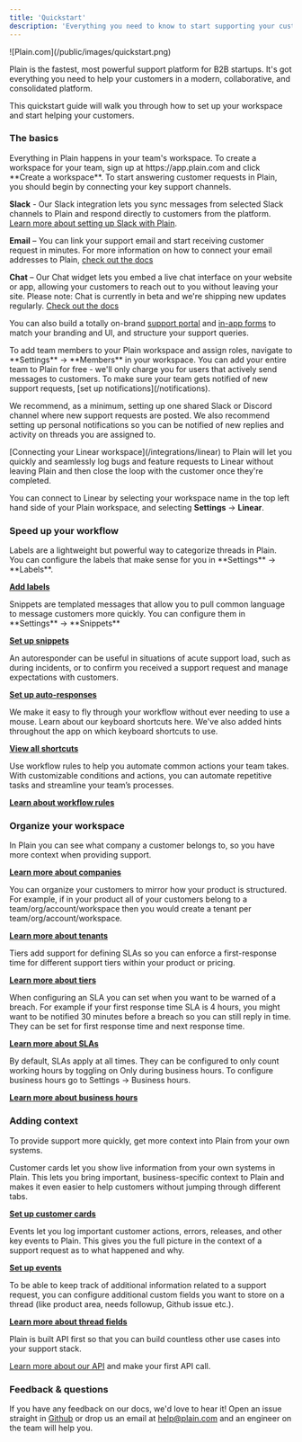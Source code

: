 ```yaml
---
title: 'Quickstart'
description: 'Everything you need to know to start supporting your customers with Plain.'
---
```


<Frame>![Plain.com](/public/images/quickstart.png)</Frame>

Plain is the fastest, most powerful support platform for B2B startups. It's got everything you need to help your customers in a modern, collaborative, and consolidated platform.

This quickstart guide will walk you through how to set up your workspace and start helping your customers.

### The basics

<AccordionGroup>

<Accordion title="Create a workspace" icon="seedling">
Everything in Plain happens in your team's workspace. To create a workspace for your team, sign up at https://app.plain.com and click **Create a workspace**.

</Accordion>

<Accordion title="Set up your channels" icon="comments">
To start answering customer requests in Plain, you should begin by connecting your key support channels.

**Slack** - Our Slack integration lets you sync messages from selected Slack channels to Plain and respond directly to customers from the platform. [Learn more about setting up Slack with Plain](/slack).

**Email** – You can link your support email and start receiving customer request in minutes. For more information on how to connect your email addresses to Plain, [check out the docs](/email/)

**Chat** – Our Chat widget lets you embed a live chat interface on your website or app, allowing your customers to reach out to you without leaving your site. Please note: Chat is currently in beta and we're shipping new updates regularly. [Check out the docs](/chat)

You can also build a totally on-brand [support portal](/headless-support-portal/) and [in-app forms](/contact-forms/) to match your branding and UI, and structure your support queries.

</Accordion>

<Accordion title="Invite your team members" icon="user-plus">
  To add team members to your Plain workspace and assign roles, navigate to **Settings** →
  **Members** in your workspace. You can add your entire team to Plain for free - we'll only charge
  you for users that actively send messages to customers.
</Accordion>

<Accordion title="Set up notifications" icon="bell">
To make sure your team gets notified of new support requests, [set up notifications](/notifications).

We recommend, as a minimum, setting up one shared Slack or Discord channel where new support requests are posted. We also recommend setting up personal notifications so you can be notified of new replies and activity on threads you are assigned to.

</Accordion>

<Accordion title="Connect your Linear workspace" icon="link">
[Connecting your Linear workspace](/integrations/linear) to Plain will let you quickly and seamlessly log bugs and feature requests to Linear without leaving Plain and then close the loop with the customer once they're completed.

You can connect to Linear by selecting your workspace name in the top left hand side of your Plain workspace, and selecting **Settings** → **Linear**.

</Accordion>

</AccordionGroup>

### Speed up your workflow

<AccordionGroup>

<Accordion title="Add labels" icon="tag">
 Labels are a lightweight but powerful way to categorize threads in Plain. You can configure the labels that make sense for you in **Settings** → **Labels**.

[**Add labels**](/labels/)

</Accordion>

<Accordion title="Set up snippets" icon="feather">
 Snippets are templated messages that allow you to pull common language to message customers more
 quickly. You can configure them in **Settings** → **Snippets**

[**Set up snippets**](/snippets/)

</Accordion>

<Accordion title="Add auto-responders" icon="reply">
 An autoresponder can be useful in situations of acute support load, such as during incidents, or to confirm you received a support request and manage expectations with customers.

[**Set up auto-responses**](/auto-responses/)

</Accordion>

<Accordion title="Learn keyboard shortcuts" icon="keyboard">
 We make it easy to fly through your workflow without ever needing to use a mouse. Learn about our
 keyboard shortcuts here. We've also added hints throughout the app on which keyboard shortcuts to
 use.

[**View all shortcuts**](/shortcuts/)

</Accordion>

<Accordion title="Set up workflow rules" icon="computer">
 Use workflow rules to help you automate common actions your team takes. With customizable conditions and actions, you can automate repetitive tasks and streamline your team’s processes.

[**Learn about workflow rules**](/workflow-rules/)

</Accordion>

</AccordionGroup>

### Organize your workspace

<AccordionGroup>

<Accordion title="Companies" icon="building">
 In Plain you can see what company a customer belongs to, so you have more context when providing support.

[**Learn more about companies**](/company-support/)

</Accordion>

<Accordion title="Tenants" icon="house">
 You can organize your customers to mirror how your product is structured. For example, if in your product all of your customers belong to a team/org/account/workspace then you would create a tenant per team/org/account/workspace.

[**Learn more about tenants**](/tenant-support/)

</Accordion>

<Accordion title="Tiers" icon="sort">
 Tiers add support for defining SLAs so you can enforce a first-response time for different support tiers within your product or pricing.

[**Learn more about tiers**](/data-model/)

</Accordion>

<Accordion title="SLAs" icon="clock">
 When configuring an SLA you can set when you want to be warned of a breach. For example if your first response time SLA is 4 hours, you might want to be notified 30 minutes before a breach so you can still reply in time. They can be set for first response time and next response time.

[**Learn more about SLAs**](/tiers#slas/)

</Accordion>

<Accordion title="Business Hours" icon="keyboard">
 By default, SLAs apply at all times. They can be configured to only count working hours by toggling on Only during business hours. To configure business hours go to Settings → Business hours.

[**Learn more about business hours**](/tiers#business-hours/)

</Accordion>

</AccordionGroup>

### Adding context

To provide support more quickly, get more context into Plain from your own systems.

<AccordionGroup>
<Accordion title="Add customer cards" icon="address-card">
Customer cards let you show live information from your own systems in Plain. This lets you bring important, business-specific context to Plain and makes it even easier to help customers without jumping through different tabs.

[**Set up customer cards**](/customer-cards/)

</Accordion>

<Accordion title="Log key events" icon="code">
Events let you log important customer actions, errors, releases, and other key events to Plain. This gives you the full picture in the context of a support request as to what happened and why.

[**Set up events**](/events/)

</Accordion>

<Accordion title="Thread fields" icon="code">
To be able to keep track of additional information related to a support request, you can configure additional custom fields you want to store on a thread (like product area, needs followup, Github issue etc.).

[**Learn more about thread fields**](/thread-fields/)

</Accordion>

<Accordion title="Explore our API" icon="code">
Plain is built API first so that you can build countless other use cases into your support stack.

[Learn more about our API](/api-reference/graphql/) and make your first API call.

</Accordion>

</AccordionGroup>

### Feedback & questions

If you have any feedback on our docs, we'd love to hear it! Open an issue straight in [Github](https://github.com/team-plain/docs) or drop us an email
at [help@plain.com](mailto:help@plain.com) and an engineer on the team will help you.
